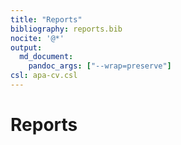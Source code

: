 ```yaml
---
title: "Reports"
bibliography: reports.bib
nocite: '@*'
output:
  md_document: 
    pandoc_args: ["--wrap=preserve"]
csl: apa-cv.csl
---
```


# Reports

::: {#refs}
:::
